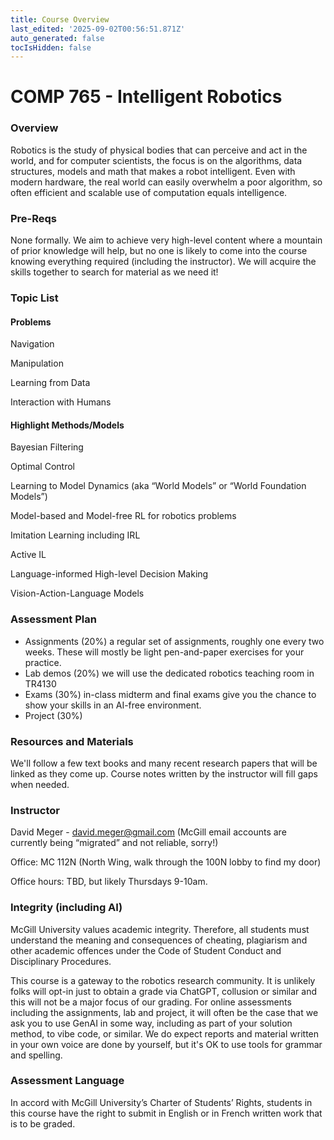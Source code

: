```yaml
---
title: Course Overview
last_edited: '2025-09-02T00:56:51.871Z'
auto_generated: false
tocIsHidden: false
---
```


# COMP 765 - Intelligent Robotics

### Overview

Robotics is the study of physical bodies that can perceive and act in the world, and for computer scientists, the focus is on the algorithms, data structures, models and math that makes a robot intelligent. Even with modern hardware, the real world can easily overwhelm a poor algorithm, so often efficient and scalable use of computation equals intelligence.

### Pre-Reqs

None formally. We aim to achieve very high-level content where a mountain of prior knowledge will help, but no one is likely to come into the course knowing everything required (including the instructor). We will acquire the skills together to search for material as we need it! 

### Topic List

#### Problems

Navigation

Manipulation

Learning from Data

Interaction with Humans

#### Highlight Methods/Models

Bayesian Filtering

Optimal Control

Learning to Model Dynamics (aka “World Models” or “World Foundation Models”)

Model-based and Model-free RL for robotics problems

Imitation Learning including IRL

Active IL

Language-informed High-level Decision Making

Vision-Action-Language Models

### Assessment Plan

* Assignments (20%) a regular set of assignments, roughly one every two weeks. These will mostly be light pen-and-paper exercises for your practice.
* Lab demos (20%) we will use the dedicated robotics teaching room in TR4130
* Exams (30%) in-class midterm and final exams give you the chance to show your skills in an AI-free environment.
* Project (30%)

### Resources and Materials

We'll follow a few text books and many recent research papers that will be linked as they come up. Course notes written by the instructor will fill gaps when needed.

### Instructor

David Meger - [david.meger@gmail.com](mailto\:david.meger@gmail.com) (McGill email accounts are currently being “migrated” and not reliable, sorry!)

Office: MC 112N (North Wing, walk through the 100N lobby to find my door)

Office hours: TBD, but likely Thursdays 9-10am.

### Integrity (including AI)

McGill University values academic integrity. Therefore, all students must understand the meaning and consequences of cheating, plagiarism and other academic offences under the Code of Student Conduct and Disciplinary Procedures.

This course is a gateway to the robotics research community. It is unlikely folks will opt-in just to obtain a grade via ChatGPT, collusion or similar and this will not be a major focus of our grading. For online assessments including the assignments, lab and project, it will often be the case that we ask you to use GenAI in some way, including as part of your solution method, to vibe code, or similar. We do expect reports and material written in your own voice are done by yourself, but it's OK to use tools for grammar and spelling. 

### Assessment Language

In accord with McGill University’s Charter of Students’ Rights, students in this course have the right to submit in English or in French written work that is to be graded.
